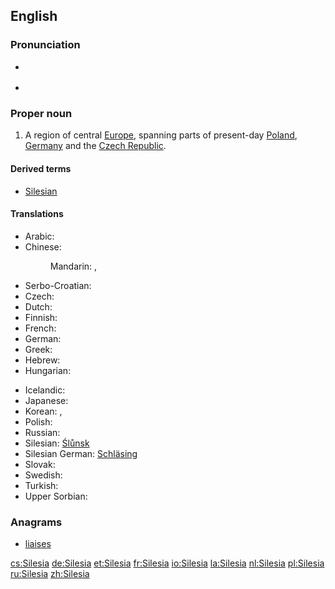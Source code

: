{{also|silesia}}
==English==
{{rfc-auto}}
{{wikipedia}}

===Pronunciation===
* {{a|RP}} {{IPA|/saɪˈliːʃə/}}
* {{a|US}} {{IPA|/saɪˈliʒə/}}

===Proper noun===
{{en-proper noun}}

# A region of central [[Europe]], spanning parts of present-day [[Poland]], [[Germany]] and the [[Czech Republic]].

====Derived terms====
* [[Silesian]]

====Translations====
{{trans-top|region}}
* Arabic: {{t-|ar|سيليزيا|f|tr=siliizya|sc=Arab}}
* Chinese:
*: Mandarin: {{t-|zh|西里西亞|sc=Hani}}, {{t|zh|西里西亚|tr=Xīlǐxīyà|sc=Hani}}
* Serbo-Croatian: {{t|sh|Šleska}}
* Czech: {{t+|cs|Slezsko|n}}
* Dutch: {{t+|nl|Silezië}}
* Finnish: {{t-|fi|Sleesia}}
* French: {{t+|fr|Silésie|f}}
* German: {{t+|de|Schlesien|n}}
* Greek: {{t-|el|Σιλεσία|tr=Silesía|sc=Grek}}
* Hebrew: {{t-|he|שלזיה}}
* Hungarian: {{t-|hu|Szilézia}}
{{trans-mid}}
* Icelandic: {{t-|is|Slésía|f}}
* Japanese: {{t-|ja|シレジア|tr=Shirejia|sc=Jpan}}
* Korean: {{t-|ko|슐롱스크|tr=Syullongseukeu|sc=Kore}}, {{t-|ko|실레지아|tr=Sillejia|sc=Kore}}
* Polish: {{t+|pl|Śląsk|m}}
* Russian: {{t-|ru|Силезия|f|tr=Silézija}}
* Silesian: [[Ślůnsk]]
* Silesian German: [[Schläsing]]
* Slovak: {{t-|sk|Sliezsko|n}}
* Swedish: {{t-|sv|Schlesien}}
* Turkish: {{t-|tr|Silezya}}
* Upper Sorbian: {{t-|hsb|Šleska|xs=Upper Sorbian}}
{{trans-bottom}}

===Anagrams===
* [[liaises#English|liaises]]

[[cs:Silesia]]
[[de:Silesia]]
[[et:Silesia]]
[[fr:Silesia]]
[[io:Silesia]]
[[la:Silesia]]
[[nl:Silesia]]
[[pl:Silesia]]
[[ru:Silesia]]
[[zh:Silesia]]
